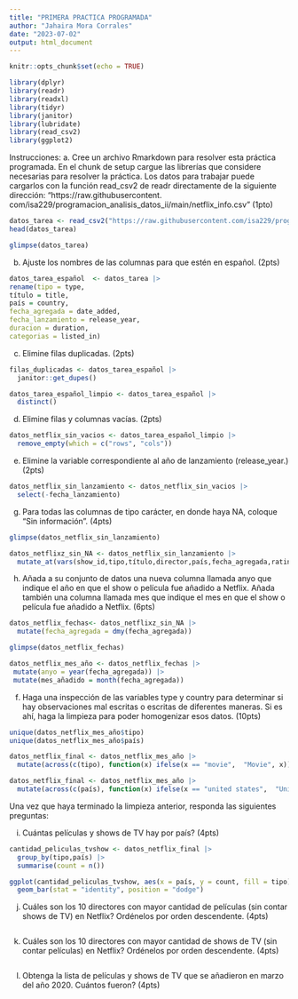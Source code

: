 ```yaml
---
title: "PRIMERA PRACTICA PROGRAMADA"
author: "Jahaira Mora Corrales"
date: "2023-07-02"
output: html_document
---
```


```r
knitr::opts_chunk$set(echo = TRUE)

library(dplyr)
library(readr)
library(readxl)
library(tidyr)
library(janitor)
library(lubridate) 
library(read_csv2)
library(ggplot2)
```

Instrucciones:
a. Cree un archivo Rmarkdown para resolver esta práctica programada. En el chunk de setup cargue las
librerías que considere necesarias para resolver la práctica. Los datos para trabajar puede cargarlos con
la función read_csv2 de readr directamente de la siguiente dirección: “https://raw.githubusercontent.
com/isa229/programacion_analisis_datos_ii/main/netflix_info.csv” (1pto)

```r

datos_tarea <- read_csv2("https://raw.githubusercontent.com/isa229/programacion_analisis_datos_ii/main/netflix_info.csv")
head(datos_tarea)

glimpse(datos_tarea)

```

b. Ajuste los nombres de las columnas para que estén en español. (2pts)

```r
datos_tarea_español  <- datos_tarea |> 
rename(tipo = type, 
título = title,
país = country,
fecha_agregada = date_added,
fecha_lanzamiento = release_year,
duracion = duration,
categorias = listed_in)

```

c. Elimine filas duplicadas. (2pts)
```r
filas_duplicadas <- datos_tarea_español |> 
  janitor::get_dupes()

datos_tarea_español_limpio <- datos_tarea_español |> 
  distinct()

```


d. Elimine filas y columnas vacías. (2pts)

```r
datos_netflix_sin_vacios <- datos_tarea_español_limpio |> 
  remove_empty(which = c("rows", "cols"))

```

e. Elimine la variable correspondiente al año de lanzamiento (release_year.) (2pts)

```r
datos_netflix_sin_lanzamiento <- datos_netflix_sin_vacios |> 
  select(-fecha_lanzamiento)

```


g. Para todas las columnas de tipo carácter, en donde haya NA, coloque “Sin información”. (4pts)

```r
glimpse(datos_netflix_sin_lanzamiento)

datos_netflixz_sin_NA <- datos_netflix_sin_lanzamiento |> 
  mutate_at(vars(show_id,tipo,título,director,país,fecha_agregada,rating,duracion,categorias), ~ifelse(is.na(.), "Sin información", .)) 

```

h. Añada a su conjunto de datos una nueva columna llamada anyo que indique el año en que el show o
película fue añadido a Netflix. Añada también una columna llamada mes que indique el mes en que el
show o película fue añadido a Netflix. (6pts)

```r
datos_netflix_fechas<- datos_netflixz_sin_NA |> 
  mutate(fecha_agregada = dmy(fecha_agregada))

glimpse(datos_netflix_fechas)
```

```r
datos_netflix_mes_año <- datos_netflix_fechas |> 
 mutate(anyo = year(fecha_agregada)) |> 
 mutate(mes_añadido = month(fecha_agregada))
```

f. Haga una inspección de las variables type y country para determinar si hay observaciones mal escritas o
escritas de diferentes maneras. Si es ahí, haga la limpieza para poder homogenizar esos datos. (10pts)
```r

unique(datos_netflix_mes_año$tipo)
unique(datos_netflix_mes_año$país)

datos_netflix_final <- datos_netflix_mes_año |>
  mutate(across(c(tipo), function(x) ifelse(x == "movie",  "Movie", x))) |>  mutate(across(c(tipo), function(x) ifelse(x ==  "Movi", "Movie", x))) |>  mutate(across(c(tipo), function(x) ifelse(x == "tv show", "TV Show", x)))

datos_netflix_final <- datos_netflix_mes_año |>
  mutate(across(c(país), function(x) ifelse(x == "united states",  "United States", x))) |>   mutate(across(c(país), function(x) ifelse(x == "United State",  "United States", x))) |>    mutate(across(c(país), function(x) ifelse(x == "india",  "India", x))) |>    mutate(across(c(país), function(x) ifelse(x == "pakistan",  "Pakistan", x))) |>   mutate(across(c(país), function(x) ifelse(x == "canada",  "Canada", x)))

```

Una vez que haya terminado la limpieza anterior, responda las siguientes preguntas:

i. Cuántas películas y shows de TV hay por país? (4pts)
```r
cantidad_peliculas_tvshow <- datos_netflix_final |> 
  group_by(tipo,país) |> 
  summarise(count = n())

```

```r
ggplot(cantidad_peliculas_tvshow, aes(x = país, y = count, fill = tipo)) +
  geom_bar(stat = "identity", position = "dodge")

```

j. Cuáles son los 10 directores con mayor cantidad de películas (sin contar shows de TV) en Netflix?
Ordénelos por orden descendente. (4pts)

```r

```


k. Cuáles son los 10 directores con mayor cantidad de shows de TV (sin contar películas) en Netflix?
Ordénelos por orden descendente. (4pts)

```r

```


l. Obtenga la lista de películas y shows de TV que se añadieron en marzo del año 2020. Cuántos fueron?
(4pts)

```r

```


